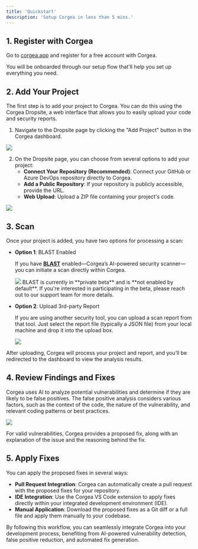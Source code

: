 ```yaml
---
title: 'Quickstart'
description: 'Setup Corgea in less than 5 mins.'
---
```


## 1. Register with Corgea

Go to [corgea.app](https://corgea.app/) and register for a free account with Corgea. 

You will be onboarded through our setup flow that'll help you set up everything you need.

## 2. Add Your Project

The first step is to add your project to Corgea. You can do this using the Corgea Dropsite, a web interface that allows you to easily upload your code and security reports.

1. Navigate to the Dropsite page by clicking the "Add Project" button in the Corgea dashboard.
<Frame>
  <img src="/images/empty_projects.png" style={{ borderRadius: '0.5rem' }} />
</Frame>

2. On the Dropsite page, you can choose from several options to add your project:
   - **Connect Your Repository (Recommended)**: Connect your GitHub or Azure DevOps repository directly to Corgea.
   - **Add a Public Repository**: If your repository is publicly accessible, provide the URL.
   - **Web Upload**: Upload a ZIP file containing your project's code.

<Frame>
  <img src="/images/dropsite_add_project.png" style={{ borderRadius: '0.5rem' }} />
</Frame>

## 3. Scan

Once your project is added, you have two options for processing a scan:

- **Option 1**: BLAST Enabled

  If you have [**BLAST**](blast) enabled—Corgea’s AI-powered security scanner—you can initiate a scan directly within Corgea.
  <Frame>
    <img src="/images/blast-start-scan.png" style={{ borderRadius: '0.5rem' }} />
  </Frame>
  <Note>BLAST is currently in **private beta** and is **not enabled by default**. If you're interested in participating in the beta, please reach out to our support team for more details.</Note>

- **Option 2**: Upload 3rd-party Report

  If you are using another security tool, you can upload a scan report from that tool. Just select the report file (typically a JSON file) from your local machine and drop it into the upload box.

  <Frame>
    <img src="/images/upload_report.png" style={{ borderRadius: '0.5rem' }} />
  </Frame>

After uploading, Corgea will process your project and report, and you’ll be redirected to the dashboard to view the analysis results.

## 4. Review Findings and Fixes

Corgea uses AI to analyze potential vulnerabilities and determine if they are likely to be false positives. The false positive analysis considers various factors, such as the context of the code, the nature of the vulnerability, and relevant coding patterns or best practices.

<Frame>
  <img src="/images/false_positive.png" style={{ borderRadius: '0.5rem' }} />
</Frame>

For valid vulnerabilities, Corgea provides a proposed fix, along with an explanation of the issue and the reasoning behind the fix.

## 5. Apply Fixes

You can apply the proposed fixes in several ways:

- **Pull Request Integration**: Corgea can automatically create a pull request with the proposed fixes for your repository.
- **IDE Integration**: Use the Corgea VS Code extension to apply fixes directly within your integrated development environment (IDE).
- **Manual Application**: Download the proposed fixes as a Git diff or a full file and apply them manually to your codebase.

By following this workflow, you can seamlessly integrate Corgea into your development process, benefiting from AI-powered vulnerability detection, false positive reduction, and automated fix generation.
